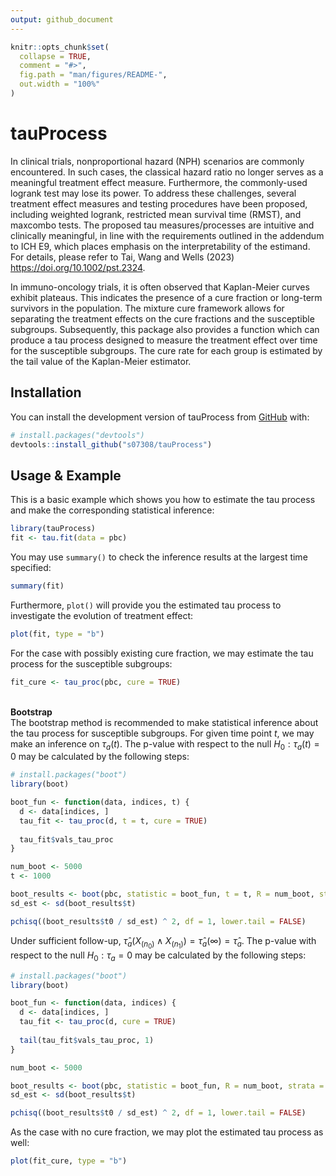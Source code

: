 ```yaml
---
output: github_document
---
```


<!-- README.md is generated from README.Rmd. Please edit that file -->

```r
knitr::opts_chunk$set(
  collapse = TRUE,
  comment = "#>",
  fig.path = "man/figures/README-",
  out.width = "100%"
)
```

# tauProcess

<!-- badges: start -->
<!-- badges: end -->

In clinical trials, nonproportional hazard (NPH) scenarios are commonly encountered. In such cases, the classical hazard ratio no longer serves as a meaningful treatment effect measure. Furthermore, the commonly-used logrank test may lose its power. To address these challenges, several treatment effect measures and testing procedures have been proposed, including weighted logrank, restricted mean survival time (RMST), and maxcombo tests. The proposed tau measures/processes are intuitive and clinically meaningful, in line with the requirements outlined in the addendum to ICH E9, which places emphasis on the interpretability of the estimand. For details, please refer to Tai, Wang and Wells (2023) <https://doi.org/10.1002/pst.2324>.

In immuno-oncology trials, it is often observed that Kaplan-Meier curves exhibit plateaus. This indicates the presence of a cure fraction or long-term survivors in the population. The mixture cure framework allows for separating the treatment effects on the cure fractions and the susceptible subgroups. Subsequently, this package also provides a function which can produce a tau process designed to measure the treatment effect over time for the susceptible subgroups. The cure rate for each group is estimated by the tail value of the Kaplan-Meier estimator. 


## Installation

You can install the development version of tauProcess from [GitHub](https://github.com/) with:

``` r
# install.packages("devtools")
devtools::install_github("s07308/tauProcess")
```

## Usage & Example

This is a basic example which shows you how to estimate the tau process and make the corresponding statistical inference:

```r
library(tauProcess)
fit <- tau.fit(data = pbc)
```

You may use `summary()` to check the inference results at the largest time specified:
```r
summary(fit)
```

Furthermore, `plot()` will provide you the estimated tau process to investigate the evolution of treatment effect: 
```r
plot(fit, type = "b")
```

For the case with possibly existing cure fraction, we may estimate the tau process for the susceptible subgroups:
```r
fit_cure <- tau_proc(pbc, cure = TRUE)
```

<br>
**Bootstrap**
<br>
The bootstrap method is recommended to make statistical inference about the tau process for susceptible subgroups. For given time point $t$, we may make an inference on $\tau_a(t)$. The p-value with respect to the null $H_0: \tau_a(t) = 0$ may be calculated by the following steps:
```r
# install.packages("boot")
library(boot)

boot_fun <- function(data, indices, t) {
  d <- data[indices, ]
  tau_fit <- tau_proc(d, t = t, cure = TRUE)
  
  tau_fit$vals_tau_proc
}

num_boot <- 5000
t <- 1000

boot_results <- boot(pbc, statistic = boot_fun, t = t, R = num_boot, strata = pbc$arm)
sd_est <- sd(boot_results$t)

pchisq((boot_results$t0 / sd_est) ^ 2, df = 1, lower.tail = FALSE)
```

Under sufficient follow-up, $\hat{\tau}_a(X_{(n_0)} \wedge X_{(n_1)}) = \hat{\tau}_a(\infty)=\hat{\tau}_a$. The p-value with respect to the null $H_0: \tau_a = 0$ may be calculated by the following steps:
```r
# install.packages("boot")
library(boot)

boot_fun <- function(data, indices) {
  d <- data[indices, ]
  tau_fit <- tau_proc(d, cure = TRUE)
  
  tail(tau_fit$vals_tau_proc, 1)
}

num_boot <- 5000

boot_results <- boot(pbc, statistic = boot_fun, R = num_boot, strata = pbc$arm)
sd_est <- sd(boot_results$t)

pchisq((boot_results$t0 / sd_est) ^ 2, df = 1, lower.tail = FALSE)
```

As the case with no cure fraction, we may plot the estimated tau process as well:
```r
plot(fit_cure, type = "b")
```


